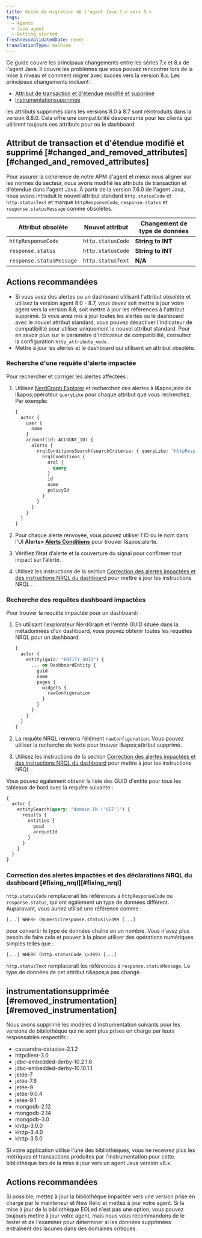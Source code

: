```yaml
---
title: Guide de migration de l'agent Java 7.x vers 8.x
tags:
  - Agents
  - Java agent
  - Getting started
freshnessValidatedDate: never
translationType: machine
---
```


Ce guide couvre les principaux changements entre les séries 7.x et 8.x de l'agent Java. Il couvre les problèmes que vous pouvez rencontrer lors de la mise à niveau et comment migrer avec succès vers la version 8.x. Les principaux changements incluent :

* [Attribut de transaction et d'étendue modifié et supprimé](#changed_and_removed_attributes)
* [instrumentationsupprimée](#removed_instrumentation)

<Callout variant="important">
  les attributs supprimés dans les versions 8.0 à 8.7 sont réintroduits dans la version 8.8.0. Cela offre une compatibilité descendante pour les clients qui utilisent toujours ces attributs pour <InlinePopover type="alerts" />ou le dashboard.
</Callout>

## Attribut de transaction et d'étendue modifié et supprimé [#changed\_and\_removed\_attributes][#changed_and_removed_attributes]

Pour assurer la cohérence de notre APM d'agent et mieux nous aligner sur les normes du secteur, nous avons modifié les attributs de transaction et d'étendue dans l'agent Java. À partir de la version 7.6.0 de l'agent Java, nous avons introduit le nouvel attribut standard `http.statusCode` et `http.statusText` et marqué `httpResponseCode`, `response.status` et `response.statusMessage` comme obsolètes.

| Attribut obsolète        | Nouvel attribut   | Changement de type de données |
| ------------------------ | ----------------- | ----------------------------- |
| `httpResponseCode`       | `http.statusCode` | <DNT>**String to INT**</DNT>  |
| `response.status`        | `http.statusCode` | <DNT>**String to INT**</DNT>  |
| `response.statusMessage` | `http.statusText` | <DNT>**N/A**</DNT>            |

## Actions recommandées

* Si vous avez des alertes ou un dashboard utilisant l'attribut obsolète et utilisez la version agent 8.0 - 8.7, vous devez soit mettre à jour votre agent vers la version 8.8, soit mettre à jour les références à l'attribut supprimé. Si vous avez mis à jour toutes les alertes ou le dashboard avec le nouvel attribut standard, vous pouvez désactiver l'indicateur de compatibilité pour utiliser uniquement le nouvel attribut standard. Pour en savoir plus sur le paramètre d'indicateur de compatibilité, consultez la configuration `http_attribute_mode` .
* Mettre à jour les alertes et le dashboard qui utilisent un attribut obsolète.

### Recherche d'une requête d'alerte impactée

Pour rechercher et corriger les alertes affectées :

1. Utilisez [NerdGraph Explorer](https://one.newrelic.com/nerdgraph-graphiql) et recherchez des alertes à l&amp;apos;aide de l&amp;apos;opérateur `queryLike` pour chaque attribut que vous recherchez. Par exemple:

   ```graphql
   {
     actor {
       user {
         name
       }
       account(id: ACCOUNT_ID) {
         alerts {
           nrqlConditionsSearch(searchCriteria: { queryLike: "httpResponseCode" }) {
             nrqlConditions {
               nrql {
                 query
               }
               id
               name
               policyId
             }
           }
         }
       }
     }
   }  
   ```

2. Pour chaque alerte renvoyée, vous pouvez utiliser l'ID ou le nom dans l'UI <DNT>**Alerts&gt; [Alerts Conditions](https://one.newrelic.com/alerts-ai/condition-builder/condition-list)**</DNT> pour trouver l&amp;apos;alerte.

3. Vérifiez l’état d’alerte et la couverture du signal pour confirmer tout impact sur l’alerte.

4. Utilisez les instructions de la section [Correction des alertes impactées et des instructions NRQL du dashboard](#fixing_nrql) pour mettre à jour les instructions NRQL .

### Recherche des requêtes dashboard impactées

Pour trouver la requête impactée pour un dashboard:

1. En utilisant l'explorateur NerdGraph et l'entité GUID située dans la métadonnées d'un dashboard, vous pouvez obtenir toutes les requêtes NRQL pour un dashboard.

   ```graphql
   {
     actor {
       entity(guid: "ENTITY_GUID") {
         ... on DashboardEntity {
           guid
           name
           pages {
             widgets {
               rawConfiguration
             }
           }
         }
       }
     }
   }
   ```

2. La requête NRQL renverra l'élément `rawConfiguration`. Vous pouvez utiliser la recherche de texte pour trouver l&amp;apos;attribut supprimé.

3. Utilisez les instructions de la section [Correction des alertes impactées et des instructions NRQL du dashboard](#fixing_nrql) pour mettre à jour les instructions NRQL .

Vous pouvez également obtenir la liste des GUID d'entité pour tous les tableaux de bord avec la requête suivante :

```graphql
{
  actor {
    entitySearch(query: "domain IN ('VIZ')") {
      results {
        entities {
          guid
          accountId
        }
      }
    }
  }
}
```

### Correction des alertes impactées et des déclarations NRQL du dashboard [#fixing\_nrql][#fixing_nrql]

`http.statusCode` remplacerait les références à `httpResponseCode` ou `response.status`, qui ont également un type de données différent. Auparavant, vous auriez utilisé une référence comme :

`[...] WHERE (Numeric(response.status)\>399 [...]`

pour convertir le type de données chaîne en un nombre. Vous n'avez plus besoin de faire cela et pouvez à la place utiliser des opérations numériques simples telles que :

`[...] WHERE (http.statusCode \>399) [...]`

`http.statusText` remplacerait les références à `response.statusMessage`. Le type de données de cet attribut n&amp;apos;a pas changé.

## instrumentationsupprimée [#removed\_instrumentation][#removed_instrumentation]

Nous avons supprimé les modèles d'instrumentation suivants pour les versions de bibliothèque qui ne sont plus prises en charge par leurs responsables respectifs :

* cassandra-datastax-2.1.2
* httpclient-3.0
* jdbc-embedded-derby-10.2.1.6
* jdbc-embedded-derby-10.10.1.1
* jetée-7
* jetée-7.6
* jetée-9
* jetée-9.0.4
* jetée-9.1
* mongodb-2.12
* mongodb-2.14
* mongodb-3.0
* khttp-3.0.0
* khttp-3.4.0
* khttp-3.5.0

Si votre application utilise l'une des bibliothèques, vous ne recevrez plus les métriques et transactions produites par l'instrumentation pour cette bibliothèque lors de la mise à jour vers un agent Java version v8.x.

## Actions recommandées

Si possible, mettez à jour la bibliothèque impactée vers une version prise en charge par le mainteneur et New Relic et mettez à jour votre agent. Si la mise à jour de la bibliothèque EOLed n'est pas une option, vous pouvez toujours mettre à jour votre agent, mais nous vous recommandons de le tester et de l'examiner pour déterminer si les données supprimées entraînent des lacunes dans des domaines critiques.